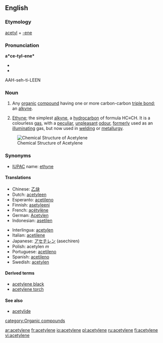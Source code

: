 {{see|acétylène}}
==English==

===Etymology===
[[acetyl]] + [[-ene]]

===Pronunciation===
'''a*ce-tyl-ene*'''
*{{IPA|/ə ˈsɛt əl ˌin/}}
*{{SAMPA|//}}
AAH-seh-ti-LEEN

===Noun===
{{en-noun|s|-}}
#{{italbrac|chemistry}} Any [[organic]] [[compound]] having one or more carbon-carbon [[triple bond]]; an [[alkyne]].
#{{italbrac|chemistry}} [[ethyne|Ethyne]]; the simplest [[alkyne]], a [[hydrocarbon]] of formula HC≡CH. It is a colourless [[gas]], with a [[peculiar]], [[unpleasant]] [[odour]], [[formerly]] used as an [[illuminating]] gas, but now used in [[welding]] or [[metallurgy]].

[[Image:Ethyne.png|frame|right|Chemical Structure of Acetylene]]

===Synonyms===
*[[IUPAC]] name: [[ethyne]]

====Translations====
{{top}}
*Chinese: [[乙炔]]
*Dutch: [[acetyleen]] {{n}}
*Esperanto: [[acetileno]]
*Finnish: [[asetyleeni]]
*French: [[acétylène]] 
*German: [[Acetylen]] {{n}}
*Indonesian: [[asetilen]] 
{{mid}}
*Interlingua: [[acetylen]] 
*Italian: [[acetilene]] 
*Japanese: [[アセチレン]] (asechiren)
*Polish: acetylen ''m''
*Portuguese: [[acetileno]] 
*Spanish: [[acetileno]] {{m}}
*Swedish: [[acetylen]] {{n}}
{{bottom}}

====Derived terms====
*[[acetylene black]]
*[[acetylene torch]]

====See also====
*[[acetylide]]

[[category:Organic compounds]]

[[ar:acetylene]]
[[fr:acetylene]]
[[io:acetylene]]
[[pl:acetylene]]
[[ru:acetylene]]
[[fi:acetylene]]
[[vi:acetylene]]